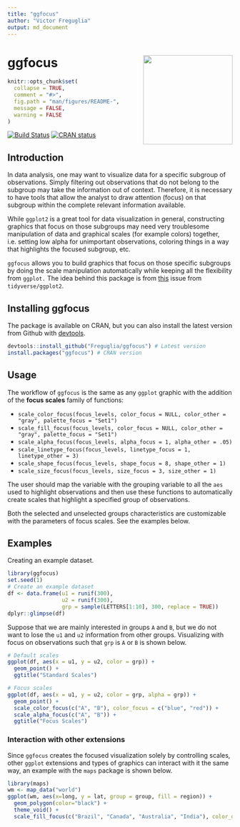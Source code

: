 ```yaml
---
title: "ggfocus"
author: "Victor Freguglia"
output: md_document
---
```


# ggfocus <img src='man/figures/logo.png' align="right" height="200" />

```r
knitr::opts_chunk$set(
  collapse = TRUE,
  comment = "#>",
  fig.path = "man/figures/README-",
  message = FALSE,
  warning = FALSE
)
```

<!-- badges: start -->
[![Build Status](https://travis-ci.org/Freguglia/ggfocus.svg?branch=master)](https://travis-ci.org/Freguglia/ggfocus)
[![CRAN status](http://www.r-pkg.org/badges/version-last-release/ggfocus)](https://cran.r-project.org/package=ggfocus)
<!-- badges: end -->

## Introduction

In data analysis, one may want to visualize data for a specific subgroup of observations. Simply filtering out observations that do not belong to the subgroup may take the information out of context. Therefore, it is necessary to have tools that allow the analyst to draw attention (focus) on that subgroup within the complete relevant information available.

While `ggplot2` is a great tool for data visualization in general, constructing graphics that focus on those subgroups may need very troublesome manipulation of data and graphical scales (for example colors) together, i.e. setting low alpha for unimportant observations, coloring things in a way that highlights the focused subgroup, etc.

`ggfocus` allows you to build graphics that focus on those specific subgroups by doing the scale manipulation automatically while keeping all the flexibility from `ggplot.` The idea behind this package is from [this](https://github.com/tidyverse/ggplot2/issues/2627) issue from `tidyverse/ggplot2`.


## Installing ggfocus

The package is available on CRAN, but you can also install the latest version from Github with [devtools](https://github.com/hadley/devtools).

```r
devtools::install_github("Freguglia/ggfocus") # Latest version
install.packages("ggfocus") # CRAN version
```

## Usage 

The workflow of `ggfocus` is the same as any `ggplot` graphic with the addition of the **focus scales** family of functions:

  * `scale_color_focus(focus_levels, color_focus = NULL, color_other = "gray", palette_focus = "Set1")`
  * `scale_fill_focus(focus_levels, color_focus = NULL, color_other = "gray", palette_focus = "Set1")`
  * `scale_alpha_focus(focus_levels, alpha_focus = 1, alpha_other = .05)`
  * `scale_linetype_focus(focus_levels, linetype_focus = 1, linetype_other = 3)`
  * `scale_shape_focus(focus_levels, shape_focus = 8, shape_other = 1)`
  * `scale_size_focus(focus_levels, size_focus = 3, size_other = 1)`

The user should map the variable with the grouping variable to all the `aes` used to highlight observations and then use these functions to automatically create scales that highlight a specified group of observations.

Both the selected and unselected groups characteristics are customizable with the parameters of focus scales. See the examples below.

## Examples

Creating an example dataset.

```r
library(ggfocus)
set.seed(1)
# Create an example dataset
df <- data.frame(u1 = runif(300), 
                 u2 = runif(300),
                 grp = sample(LETTERS[1:10], 300, replace = TRUE))
dplyr::glimpse(df)
```

Suppose that we are mainly interested in groups `A` and `B`, but we do not want to lose the `u1` and `u2` information from other groups. Visualizing with focus on observations such that `grp` is `A` or `B` is shown below.

```r
# Default scales
ggplot(df, aes(x = u1, y = u2, color = grp)) +
  geom_point() +
  ggtitle("Standard Scales")

# Focus scales
ggplot(df, aes(x = u1, y = u2, color = grp, alpha = grp)) +
  geom_point() +
  scale_color_focus(c("A", "B"), color_focus = c("blue", "red")) +
  scale_alpha_focus(c("A", "B")) +
  ggtitle("Focus Scales")
```


### Interaction with other extensions

Since `ggfocus` creates the focused visualization solely by controlling scales, other `ggplot` extensions and types of graphics can interact with it the same way, an example with the `maps` package is shown below.

```r
library(maps)
wm <- map_data("world")
ggplot(wm, aes(x=long, y = lat, group = group, fill = region)) + 
  geom_polygon(color="black") +
  theme_void() +
  scale_fill_focus(c("Brazil", "Canada", "Australia", "India"), color_other = "gray")
```
